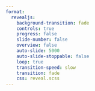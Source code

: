 ```yaml
---
format: 
  revealjs:
    background-transition: fade
    controls: true
    progress: false
    slide-number: false
    overview: false
    auto-slide: 5000
    auto-slide-stoppable: false
    loop: true
    transition-speed: slow
    transition: fade 
    css: reveal.scss
---
```



#  {.center background-image="images/gallery-11.jpg" background-size="contain"} 

#  {.center background-image="images/gallery-1.jpg" background-size="contain"}

#  {.center background-image="images/gallery-11.jpg" background-size="contain"} 


#  {.center background-image="images/gallery-2.jpg" background-size="contain"}

#  {.center background-image="images/gallery-3.jpg" background-size="contain"}

#  {.center background-image="images/gallery-4.jpg" background-size="contain"}

#  {.center background-image="images/gallery-5.jpg" background-size="contain"}

#  {.center background-image="images/gallery-6.jpg" background-size="contain"}

#  {.center background-image="images/gallery-7.jpg" background-size="contain"}

#  {.center background-image="images/gallery-8.jpg" background-size="contain"}

#  {.center background-image="images/gallery-9.jpg" background-size="contain"}

#  {.center background-image="images/gallery-10.jpg" background-size="contain"}



